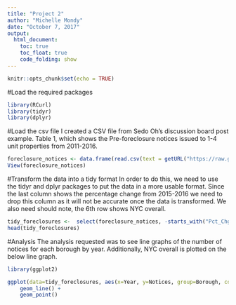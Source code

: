 ```yaml
---
title: "Project 2"
author: "Michelle Mondy"
date: "October 7, 2017"
output: 
  html_document:
    toc: true
    toc_float: true
    code_folding: show
---
```


```r
knitr::opts_chunk$set(echo = TRUE)
```

#Load the required packages
```r
library(RCurl)
library(tidyr)
library(dplyr)
```

#Load the csv file 
I created a CSV file from Sedo Oh's discussion board post example. Table 1, which shows the Pre-foreclosure notices issued to 1-4 unit properties from 2011-2016.

```r
foreclosure_notices <- data.frame(read.csv(text = getURL("https://raw.githubusercontent.com/mmondy/MSDS/master/DATA607/Week%206/Pre-foreclosure%20notices%20nyc%20data.csv"), header = T))
View(foreclosure_notices)
```

#Transform the data into a tidy format
In order to do this, we need to use the tidyr and dplyr packages to put the data in a more usable format. 
Since the last column shows the percentage change from 2015-2016 we need to drop this column as it will not be accurate once the data is transformed. We also need should note, the 6th row shows NYC overall.

```r
tidy_foreclosures <-  select(foreclosure_notices, -starts_with("Pct_Chg")) %>% gather("Year", "Notices", 2:7)
head(tidy_foreclosures)
```


#Analysis
The analysis requested was to see line graphs of the number of notices for each borough by year. Additionally, NYC overall is plotted on the below line graph.

```r
library(ggplot2)

ggplot(data=tidy_foreclosures, aes(x=Year, y=Notices, group=Borough, colour=Borough)) +
    geom_line() +
    geom_point()

```

